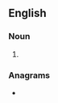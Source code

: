 ==English==

===Noun===
{{head|en|noun plural form}}

# {{plural of|samplist|lang=en}}

===Anagrams===
* {{anagrams|en|a=ailmpssst|psalmists}}